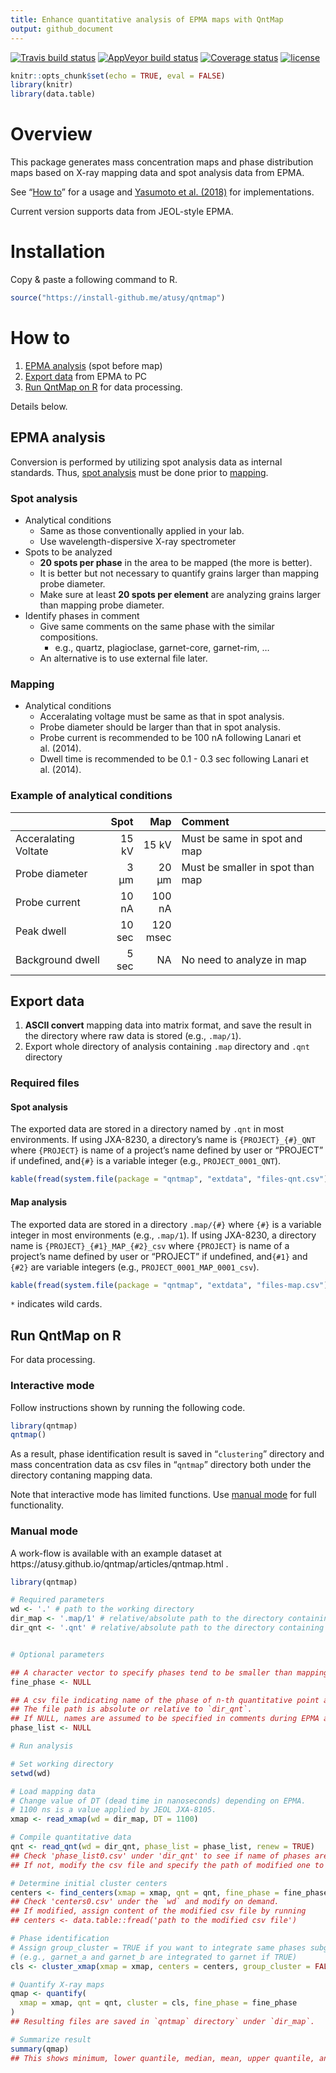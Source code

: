 ```yaml
---
title: Enhance quantitative analysis of EPMA maps with QntMap
output: github_document
---
```


[![Travis build status](https://travis-ci.org/atusy/qntmap.svg?branch=master)](https://travis-ci.org/atusy/qntmap)
[![AppVeyor build status](https://ci.appveyor.com/api/projects/status/github/atusy/qntmap?branch=master&svg=true)](https://ci.appveyor.com/project/atusy/qntmap)
[![Coverage status](https://codecov.io/gh/atusy/qntmap/branch/master/graph/badge.svg)](https://codecov.io/github/atusy/qntmap?branch=master)
[![license](https://img.shields.io/badge/license-MIT-blue.svg)](https://atusy.github.io/qntmap/LICENSE-text.html)


```r
knitr::opts_chunk$set(echo = TRUE, eval = FALSE)
library(knitr)
library(data.table)
```

# Overview

This package generates mass concentration maps and phase distribution maps 
based on X-ray mapping data and spot analysis data from EPMA.

See "[How to]" for a usage and 
[Yasumoto et al. (2018)](https://doi.org/10.2138/am-2018-6323CCBY) 
for implementations.

Current version supports data from JEOL-style EPMA.

# Installation

Copy & paste a following command to R.

```r
source("https://install-github.me/atusy/qntmap")
```

# How to

1. [EPMA analysis] (spot before map)
1. [Export data] from EPMA to PC
1. [Run QntMap on R] for data processing.

Details below.

## EPMA analysis

Conversion is performed by utilizing spot analysis data as internal standards.
Thus, [spot analysis][Spot analysis] must be done prior to [mapping][Mapping].

### Spot analysis

- Analytical conditions
    - Same as those conventionally applied in your lab.
    - Use wavelength-dispersive X-ray spectrometer
- Spots to be analyzed
    - **20 spots per phase** in the area to be mapped (the more is better).
    - It is better but not necessary to quantify grains larger than mapping probe diameter.
    - Make sure at least **20 spots per element** are analyzing grains 
      larger than mapping probe diameter.
- Identify phases in comment
    - Give same comments on the same phase with the similar compositions.
      - e.g., quartz, plagioclase, garnet-core, garnet-rim, ...
    - An alternative is to use external file later.

### Mapping

- Analytical conditions
    - Acceralating voltage must be same as that in spot analysis.
    - Probe diameter should be larger than that in spot analysis. 
    - Probe current is recommended to be 100 nA following Lanari et al. (2014).
    - Dwell time is recommended to be 0.1 - 0.3 sec following Lanari et al. (2014).

### Example of analytical conditions

|                     | Spot  | Map     | Comment                         |
|:--------------------|------:|--------:|:--------------------------------|
|Acceralating Voltate | 15 kV | 15 kV   | Must be same in spot and map    |
|Probe diameter       | 3 μm  | 20 μm   | Must be smaller in spot than map|
|Probe current        | 10 nA | 100 nA  |                                 |
|Peak dwell           | 10 sec| 120 msec|                                 |
|Background dwell     |  5 sec| NA      | No need to analyze in map       |


## Export data {#Export}

1. **ASCII convert** mapping data into matrix format,
   and save the result in the directory
   where raw data is stored (e.g., `.map/1`).
1. Export whole directory of analysis containing 
   `.map` directory and `.qnt` directory

### Required files

#### Spot analysis

The exported data are stored in a directory named by 
`.qnt` in most environments.
If using JXA-8230, a directory's name is `{PROJECT}_{#}_QNT` where
`{PROJECT}` is name of a project's name defined by user or "PROJECT" if undefined, 
and`{#}` is a variable integer (e.g., `PROJECT_0001_QNT`).

```r
kable(fread(system.file(package = "qntmap", "extdata", "files-qnt.csv")))
```

#### Map analysis

The exported data are stored in a directory `.map/{#}` where 
`{#}` is a variable integer in most environments (e.g., `.map/1`).
If using JXA-8230, a directory name is 
`{PROJECT}_{#1}_MAP_{#2}_csv` where 
`{PROJECT}` is name of a project's name defined by user or "PROJECT" if undefined, 
and`{#1}` and `{#2}` are variable integers (e.g., `PROJECT_0001_MAP_0001_csv`).


```r
kable(fread(system.file(package = "qntmap", "extdata", "files-map.csv")))
```

`*` indicates wild cards.

## Run QntMap on R

For data processing.

### Interactive mode

Follow instructions shown by running the following code.

```r
library(qntmap)
qntmap()
```

As a result, 
phase identification result is saved in "`clustering`" directory and 
mass concentration data as csv files in "`qntmap`" directory 
both under the directory contaning mapping data.

Note that interactive mode has limited functions.
Use [manual mode][Manual mode] for full functionality.

### Manual mode

A work-flow is available with an example dataset at
https://atusy.github.io/qntmap/articles/qntmap.html .

```r
library(qntmap)

# Required parameters
wd <- '.' # path to the working directory
dir_map <- '.map/1' # relative/absolute path to the directory containing ascii converted X-ray map files (1_map.txt, 2_map.txt, and so on)"
dir_qnt <- '.qnt' # relative/absolute path to the directory containing .qnt files (pkint.qnt, net.qnt, and so on)"


# Optional parameters

## A character vector to specify phases tend to be smaller than mapping probe diameter
fine_phase <- NULL 

## A csv file indicating name of the phase of n-th quantitative point analysis.
## The file path is absolute or relative to `dir_qnt`.
## If NULL, names are assumed to be specified in comments during EPMA analysis.
phase_list <- NULL 

# Run analysis

# Set working directory
setwd(wd)

# Load mapping data
# Change value of DT (dead time in nanoseconds) depending on EPMA.
# 1100 ns is a value applied by JEOL JXA-8105.
xmap <- read_xmap(wd = dir_map, DT = 1100)

# Compile quantitative data
qnt <- read_qnt(wd = dir_qnt, phase_list = phase_list, renew = TRUE)
## Check 'phase_list0.csv' under 'dir_qnt' to see if name of phases are provided properly.
## If not, modify the csv file and specify the path of modified one to `phase_list` in "Optional parameters" section and rerun the above code.

# Determine initial cluster centers
centers <- find_centers(xmap = xmap, qnt = qnt, fine_phase = fine_phase)
## Check 'centers0.csv' under the `wd` and modify on demand.
## If modified, assign content of the modified csv file by running
## centers <- data.table::fread('path to the modified csv file')

# Phase identification
# Assign group_cluster = TRUE if you want to integrate same phases subgrouped by suffix after '_' 
# (e.g., garnet_a and garnet_b are integrated to garnet if TRUE)
cls <- cluster_xmap(xmap = xmap, centers = centers, group_cluster = FALSE)

# Quantify X-ray maps
qmap <- quantify(
  xmap = xmap, qnt = qnt, cluster = cls, fine_phase = fine_phase
)
## Resulting files are saved in `qntmap` directory` under `dir_map`.

# Summarize result
summary(qmap)
## This shows minimum, lower quantile, median, mean, upper quantile, and maximum values of variables.
```
